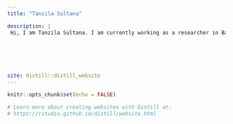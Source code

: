 ```yaml
---
title: "Tanzila Sultana"

description: |
 Hi, I am Tanzila Sultana. I am currently working as a researcher in Bangladesh Institute of Government and Management.
 





site: distill::distill_website
---
```


```r
knitr::opts_chunk$set(echo = FALSE)

# Learn more about creating websites with Distill at:
# https://rstudio.github.io/distill/website.html

```






